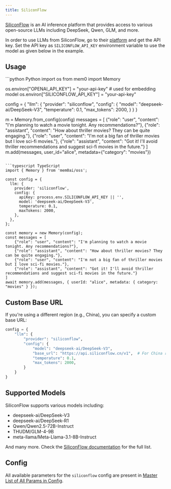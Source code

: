 ```yaml
---
title: SiliconFlow
---
```


[SiliconFlow](https://siliconflow.com/) is an AI inference platform that provides access to various open-source LLMs including DeepSeek, Qwen, GLM, and more.

In order to use LLMs from SiliconFlow, go to their [platform](https://siliconflow.com/) and get the API key. Set the API key as `SILICONFLOW_API_KEY` environment variable to use the model as given below in the example.

## Usage

<CodeGroup>
```python Python
import os
from mem0 import Memory

os.environ["OPENAI_API_KEY"] = "your-api-key" # used for embedding model
os.environ["SILICONFLOW_API_KEY"] = "your-api-key"

config = {
    "llm": {
        "provider": "siliconflow",
        "config": {
            "model": "deepseek-ai/DeepSeek-V3",
            "temperature": 0.1,
            "max_tokens": 2000,
        }
    }
}

m = Memory.from_config(config)
messages = [
    {"role": "user", "content": "I'm planning to watch a movie tonight. Any recommendations?"},
    {"role": "assistant", "content": "How about thriller movies? They can be quite engaging."},
    {"role": "user", "content": "I'm not a big fan of thriller movies but I love sci-fi movies."},
    {"role": "assistant", "content": "Got it! I'll avoid thriller recommendations and suggest sci-fi movies in the future."}
]
m.add(messages, user_id="alice", metadata={"category": "movies"})
```

```typescript TypeScript
import { Memory } from 'mem0ai/oss';

const config = {
  llm: {
    provider: 'siliconflow',
    config: {
      apiKey: process.env.SILICONFLOW_API_KEY || '',
      model: 'deepseek-ai/DeepSeek-V3',
      temperature: 0.1,
      maxTokens: 2000,
    },
  },
};

const memory = new Memory(config);
const messages = [
    {"role": "user", "content": "I'm planning to watch a movie tonight. Any recommendations?"},
    {"role": "assistant", "content": "How about thriller movies? They can be quite engaging."},
    {"role": "user", "content": "I'm not a big fan of thriller movies but I love sci-fi movies."},
    {"role": "assistant", "content": "Got it! I'll avoid thriller recommendations and suggest sci-fi movies in the future."}
]
await memory.add(messages, { userId: "alice", metadata: { category: "movies" } });
```
</CodeGroup>

## Custom Base URL

If you're using a different region (e.g., China), you can specify a custom base URL:

```python
config = {
    "llm": {
        "provider": "siliconflow",
        "config": {
            "model": "deepseek-ai/DeepSeek-V3",
            "base_url": "https://api.siliconflow.cn/v1",  # For China region
            "temperature": 0.1,
            "max_tokens": 2000,
        }
    }
}
```

## Supported Models

SiliconFlow supports various models including:
- deepseek-ai/DeepSeek-V3
- deepseek-ai/DeepSeek-R1
- Qwen/Qwen2.5-72B-Instruct
- THUDM/GLM-4-9B
- meta-llama/Meta-Llama-3.1-8B-Instruct

And many more. Check the [SiliconFlow documentation](https://docs.siliconflow.com/) for the full list.

## Config

All available parameters for the `siliconflow` config are present in [Master List of All Params in Config](../config).

